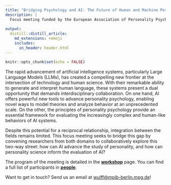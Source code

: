```yaml
---
title: "Bridging Psychology and AI: The Future of Human and Machine Personality"
description: |
  Focus meeting funded by the European Association of Personality Psychology (EAPP), October 1-2, 2025, Berlin, Germany. 
  
output: 
  distill::distill_article:
    md_extensions: +emoji
    includes:
      in_header: header.html
---
```


```r
knitr::opts_chunk$set(echo = FALSE)

```

The rapid advancement of artificial intelligence systems, particularly Large Language Models (LLMs), has created a compelling new frontier at the intersection of technology and human science. With their remarkable ability to generate and interpret human language, these systems present a dual opportunity that demands interdisciplinary collaboration. On one hand, AI offers powerful new tools to advance personality psychology, enabling novel ways to model theories and analyze behavior at an unprecedented scale. On the other, the principles of personality psychology provide an essential framework for evaluating the increasingly complex and human-like behaviors of AI systems.

Despite this potential for a reciprocal relationship, integration between the fields remains limited. This focus meeting seeks to bridge this gap by convening researchers from both domains to collaboratively explore this two-way street: how can AI advance the study of personality, and how can personality science inform the evaluation of AI?

The program of the meeting is detailed in the **[workshop](workshop.html)** page. You can find a full list of participants in **[people](people.html)**.

<aside>
Want to get in touch? Send us an email at [wulff@mpib-berlin.mpg.de](mailto:wulff@mpib-berlin.mpg.de)!
</aside>

